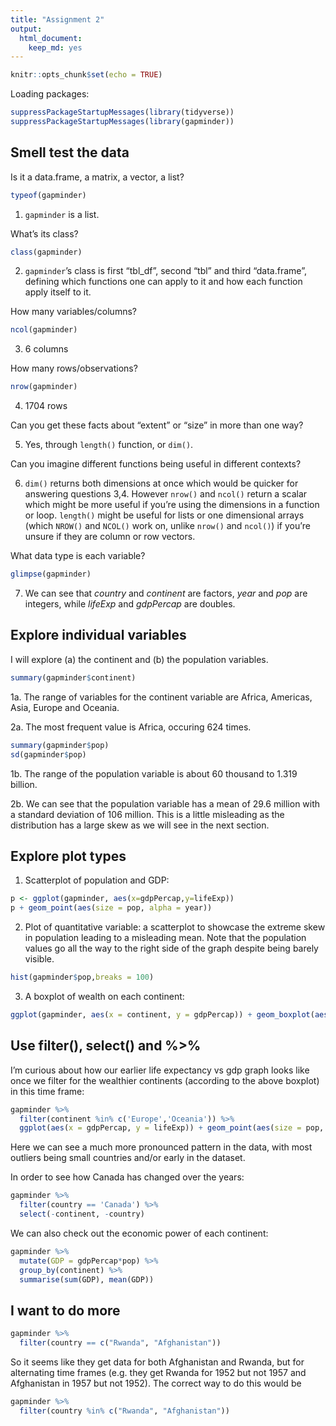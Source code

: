 ```yaml
---
title: "Assignment 2"
output: 
  html_document: 
    keep_md: yes
---
```


```r
knitr::opts_chunk$set(echo = TRUE)
```


Loading packages:

```r
suppressPackageStartupMessages(library(tidyverse))
suppressPackageStartupMessages(library(gapminder))
```
## Smell test the data

Is it a data.frame, a matrix, a vector, a list?

```r
typeof(gapminder)
```

1. `gapminder` is a list.

What’s its class?

```r
class(gapminder)
```

2. `gapminder`'s class is first "tbl_df", second "tbl" and third "data.frame", defining which functions one can apply to it and how each function apply itself to it.

How many variables/columns?

```r
ncol(gapminder)
```

3. 6 columns

How many rows/observations?

```r
nrow(gapminder)
```

4. 1704 rows

Can you get these facts about “extent” or “size” in more than one way? 

5. Yes, through `length()` function, or `dim()`.


Can you imagine different functions being useful in different contexts?

6. `dim()` returns both dimensions at once which would be quicker for answering questions 3,4. However `nrow()` and `ncol()` return a scalar which might be more useful if you're using the dimensions in a function or loop. `length()` might be useful for lists or one dimensional arrays (which `NROW()` and `NCOL()` work on, unlike `nrow()` and `ncol()`) if you're unsure if they are column or row vectors.

What data type is each variable?

```r
glimpse(gapminder)
```

7. We can see that *country* and *continent* are factors, *year* and *pop* are integers, while *lifeExp* and *gdpPercap* are doubles.

## Explore individual variables

I will explore (a) the continent and (b) the population variables.

```r
summary(gapminder$continent)
```


1a. The range of variables for the continent variable are Africa, Americas, Asia, Europe and Oceania.

2a. The most frequent value is Africa, occuring 624 times. 

```r
summary(gapminder$pop)
sd(gapminder$pop)
```

1b. The range of the population variable is about 60 thousand to 1.319 billion.

2b. We can see that the population variable has a mean of 29.6 million with a standard deviation of 106 million. This is a little misleading as the distribution has a large skew as we will see in the next section.



## Explore plot types

1. Scatterplot of population and GDP:

```r
p <- ggplot(gapminder, aes(x=gdpPercap,y=lifeExp))
p + geom_point(aes(size = pop, alpha = year))
```


2. Plot of quantitative variable: a scatterplot to showcase the extreme skew in population leading to a misleading mean. Note that the population values go all the way to the right side of the graph despite being barely visible.

```r
hist(gapminder$pop,breaks = 100)
```

3. A boxplot of wealth on each continent:

```r
ggplot(gapminder, aes(x = continent, y = gdpPercap)) + geom_boxplot(aes(alpha = 0.5))
```

## Use filter(), select() and %>%

I'm curious about how our earlier life expectancy vs gdp graph looks like once we filter for the wealthier continents (according to the above boxplot) in this time frame:

```r
gapminder %>% 
  filter(continent %in% c('Europe','Oceania')) %>% 
  ggplot(aes(x = gdpPercap, y = lifeExp)) + geom_point(aes(size = pop, alpha = year))
```

Here we can see a much more pronounced pattern in the data, with most outliers being small countries and/or early in the dataset.

In order to see how Canada has changed over the years:

```r
gapminder %>% 
  filter(country == 'Canada') %>% 
  select(-continent, -country)
```

We can also check out the economic power of each continent:

```r
gapminder %>% 
  mutate(GDP = gdpPercap*pop) %>% 
  group_by(continent) %>% 
  summarise(sum(GDP), mean(GDP))
```
## I want to do more

```r
gapminder %>% 
  filter(country == c("Rwanda", "Afghanistan"))
```

So it seems like they get data for both Afghanistan and Rwanda, but for alternating time frames (e.g. they get Rwanda for 1952 but not 1957 and Afghanistan in 1957 but not 1952). The correct way to do this would be 

```r
gapminder %>% 
  filter(country %in% c("Rwanda", "Afghanistan")) 
```

